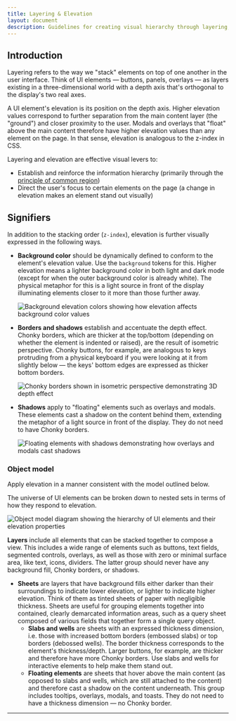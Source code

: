 ```yaml
---
title: Layering & Elevation
layout: document
description: Guidelines for creating visual hierarchy through layering, shadows, and elevation in Sentry's interface design.
---
```



## Introduction

Layering refers to the way we "stack" elements on top of one another in the user interface. Think of UI elements — buttons, panels, overlays — as layers existing in a three-dimensional world with a depth axis that's orthogonal to the display's two real axes.

A UI element's elevation is its position on the depth axis. Higher elevation values correspond to further separation from the main content layer (the "ground") and closer proximity to the user. Modals and overlays that "float" above the main content therefore have higher elevation values than any element on the page. In that sense, elevation is analogous to the z-index in CSS.

Layering and elevation are effective visual levers to:

- Establish and reinforce the information hierarchy (primarily through the [principle of common region](https://www.nngroup.com/articles/common-region/))
- Direct the user's focus to certain elements on the page (a change in elevation makes an element stand out visually)

## Signifiers

In addition to the stacking order (`z-index`), elevation is further visually expressed in the following ways.

- **Background color** should be dynamically defined to conform to the element's elevation value. Use the `background` tokens for this. Higher elevation means a lighter background color in both light and dark mode (except for when the outer background color is already white). The physical metaphor for this is a light source in front of the display illuminating elements closer to it more than those further away.

  <img
    src={backgroundElevationColors}
    alt="Background elevation colors showing how elevation affects background color values"
  />

- **Borders and shadows** establish and accentuate the depth effect. Chonky borders, which are thicker at the top/bottom (depending on whether the element is indented or raised), are the result of isometric perspective. Chonky buttons, for example, are analogous to keys protruding from a physical keyboard if you were looking at it from slightly below — the keys' bottom edges are expressed as thicker bottom borders.

  <img
    src={chonkyBordersPerspective}
    alt="Chonky borders shown in isometric perspective demonstrating 3D depth effect"
  />

- **Shadows** apply to "floating" elements such as overlays and modals. These elements cast a shadow on the content behind them, extending the metaphor of a light source in front of the display. They do not need to have Chonky borders.

  <img
    src={floatingElementsShadows}
    alt="Floating elements with shadows demonstrating how overlays and modals cast shadows"
  />

### Object model

Apply elevation in a manner consistent with the model outlined below.

The universe of UI elements can be broken down to nested sets in terms of how they respond to elevation.

<img
  src={objectModelDiagram}
  alt="Object model diagram showing the hierarchy of UI elements and their elevation properties"
/>

**Layers** include all elements that can be stacked together to compose a view. This includes a wide range of elements such as buttons, text fields, segmented controls, overlays, as well as those with zero or minimal surface area, like text, icons, dividers. The latter group should never have any background fill, Chonky borders, or shadows.

- **Sheets** are layers that have background fills either darker than their surroundings to indicate lower elevation, or lighter to indicate higher elevation. Think of them as tinted sheets of paper with negligible thickness. Sheets are useful for grouping elements together into contained, clearly demarcated information areas, such as a query sheet composed of various fields that together form a single query object.
  - **Slabs and wells** are sheets with an expressed thickness dimension, i.e. those with increased bottom borders (embossed slabs) or top borders (debossed wells). The border thickness corresponds to the element's thickness/depth. Larger buttons, for example, are thicker and therefore have more Chonky borders. Use slabs and wells for interactive elements to help make them stand out.
  - **Floating elements** are sheets that hover above the main content (as opposed to slabs and wells, which are still attached to the content) and therefore cast a shadow on the content underneath. This group includes tooltips, overlays, modals, and toasts. They do not need to have a thickness dimension — no Chonky border.

---
